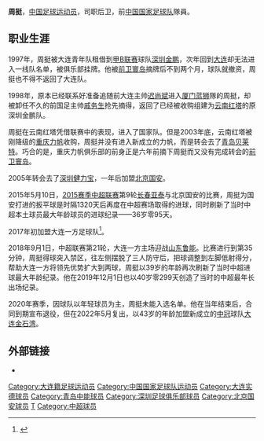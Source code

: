 {{Football player infobox
| playername = 周挺
| fullname = 周挺
| nickname = 拳王
| englishfullname = Zhou Ting
| countryofbirth = {{CHN}}
| cityofbirth = [[辽宁|辽宁]][[大连|大连]]
| dateofbirth = {{birth date and age|1979|2|5}}
| height = {{height|m=1.85}}
| position = 后卫
| currentclub = [[大连金石湾足球俱乐部|大连金石湾]]
| clubnumber = 
| youthyears =
| youthclubs = 大连青年队
| years = 1997年<br/>1998年<br/>1999-2003年<br/>2004年<br/>2005年<br/>2006-2016年<br>2017-2020<br>2022-
| clubs = → [[深圳金鹏|深圳金鹏]]''（租借）''<br/>[[大连万达|大连万达]]<br/>[[云南红塔|云南红塔]]<br/>[[青岛中能|青岛贝莱特]]<br/>[[深圳足球俱乐部|深圳健力宝]]<br/>[[北京国安|北京国安]]<br/>[[大连一方足球俱乐部|大连一方]]<br/>[[大连金石湾足球俱乐部|大连金石湾]]
| caps(goals) = <br/>0 (0)<br/>91 (6)<br/>19 (0)<br/>19 (2)<br/>242 (7)<br/>63 (3)<br/>
| nationalyears = 2003-2004年
| nationalteam = {{fb|CHN}}
| nationalcaps(goals) = 13 (0)
| pcupdate = 16-5-2022
| ntupdate =
}}

'''周挺'''{{BD|1979年|2月5日|||Z}}，[[中国|中国]][[足球|足球]][[运动员|运动员]]，司职后卫，前[[中国国家足球队|中国国家足球队]]隊員。

==职业生涯==
1997年，周挺被大连青年队租借到[[甲B联赛|甲B联赛]]球队[[深圳金鹏|深圳金鹏]]，次年回到[[大连|大连]]却无法进入一线队名单，被俱乐部挂牌。他被[[前卫寰岛|前卫寰岛]]摘牌后不到两个月，球队就撤资，周挺也不得不返回了大连队。

1998年，原本已经联系好准备追随前大连主帅[[迟尚斌|迟尚斌]]进入[[厦门蓝狮|厦门蓝狮]]隊的周挺，却被卸任不久的前国足主帅[[戚务生|戚务生]]抢先摘得，返回了已经被收购组建为[[云南红塔|云南红塔]]的原深圳金鹏队。

周挺在云南红塔凭借联赛中的表现，进入了国家队。但是2003年底，云南红塔被刚降级的[[重庆力帆|重庆力帆]]收购，周挺并没有进入新成立的力帆，而是转会去了[[青岛贝莱特|青岛贝莱特]]。巧合的是，重庆力帆俱乐部的前身正是六年前摘下周挺而又没有完成转会的[[前卫寰岛|前卫寰岛]]。

2005年转会去了[[深圳健力宝|深圳健力宝]]，一年后加盟[[北京国安|北京国安]]。

2015年5月10日，[[2015赛季中超联赛|2015赛季中超联赛]]第9轮[[长春亚泰|长春亚泰]]与北京国安的比赛，周挺为国安打进的扳平球是时隔1320天后再度在中超赛场取得的进球，同时刷新了当时中超本土球员最大年龄球员的进球纪录——36岁零95天。

2017年初加盟大连一方足球队<ref>{{Cite web |url=http://sports.sina.com.cn/china/b/2017-02-13/doc-ifyamkzq1267977.shtml |title=存档副本 |accessdate=2018-03-26 |archive-date=2017-08-02 |archive-url=https://web.archive.org/web/20170802165427/http://sports.sina.com.cn/china/b/2017-02-13/doc-ifyamkzq1267977.shtml |dead-url=no }}</ref>。

2018年9月1日，中超联赛第21轮，大连一方主场迎战[[山东鲁能|山东鲁能]]。比赛进行到第35分钟，周挺得球突入禁区，往左侧摆脱了三人防守后，把球调整到左脚低射得分，帮助大连一方将领先优势扩大到两球，周挺以39岁的年龄再次刷新了当时中超进球最大年龄纪录。他在2019年12月1日也以40岁零299天创造了当时的中超最年长出场纪录。

2020年赛季，因球队以年轻球员为主，周挺未能入选名单。他在当年结束后，合同到期宣布退役，但在2022年5月复出，以43岁的年龄加盟新成立的[[中冠|中冠]]球队[[大连金石湾足球俱乐部|大连金石湾]]。

== 外部链接 ==
* {{Sinaweibo|2141966481}}

{{2004年亚洲杯足球赛中国参赛名单}}
{{2004年青岛颐中名单}}
{{2006年中超分类名单北京}}
{{2007年中超分类名单北京}}
{{2008年中超分类名单北京}}
{{2009年北京国安名单}}
{{2010年中超分類名单北京}}
{{2011年中超分類名单北京}}
{{2012年中超分类名单北京}}
{{2013年中超分类名单北京}}
{{2014年中超分类名单北京}}
{{2015年中超分类名单北京}}
{{2016年中超分类名单北京}}
{{2017年中甲分类名单大连一方}}
{{2018年中超分类名单大连一方}}
{{2019年中超分类名单大连一方}}

{{DEFAULTSORT:Zhou Ting}}
[[Category:大连籍足球运动员|Category:大连籍足球运动员]]
[[Category:中国国家足球队运动员|Category:中国国家足球队运动员]]
[[Category:大连实德球员|Category:大连实德球员]]
[[Category:青岛中能球员|Category:青岛中能球员]]
[[Category:深圳足球俱乐部球员|Category:深圳足球俱乐部球员]]
[[Category:北京国安球员|Category:北京国安球员]]
[[Category:周姓|T]]
[[Category:中超球员|Category:中超球员]]